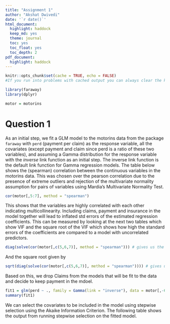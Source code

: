 ```yaml
---
title: "Assignment 1"
author: "Akshat Dwivedi"
date: '`r date()`'
html_document:
  highlight: haddock
  keep_md: yes
  theme: journal
  toc: yes
  toc_float: yes
  toc_depth: 2
pdf_document:
  highlight: haddock
---
```


```r
knitr::opts_chunk$set(cache = TRUE, echo = FALSE)
#If you run into problems with cached output you can always clear the knitr cache by removing the folder named with a _cache suffix within your document’s directory.
```

```r
library(faraway)
library(dplyr)

motor = motorins
```

# Question 1

As an initial step, we fit a GLM model to the motorins data from the package `faraway` with `perd` (payment per claim) as the response variable, all the covariates (except payment and claim since perd is a ratio of these two variables), and assuming a Gamma distribution for the response variable with the *inverse* link function as an initial step. The inverse link function is the default link function for Gamma regression models. The table below shows the (spearman) correlation between the continuous variables in the motorins data. This was chosen over the pearson correlation due to the presence of extreme outliers and rejection of the multivariate normality assumption for pairs of variables using Mardia's Multivariate Normality Test.

```r
cor(motor[,5:7], method = "spearman")
```

This shows that the variables are highly correlated with each other indicating multicollinearity. Including claims, payment and insurance in the model together will lead to inflated std errors of the estimated regression coefficients. This can be measured by looking at the next two tables which show VIF and the square root of the VIF which shows how high the standard errors of the coefficients are compared to a model with uncorrelated predictors. 

```r
diag(solve(cor(motor[,c(5,6,7)], method = "spearman"))) # gives us the VIF
```

And the square root given by

```r
sqrt(diag(solve(cor(motor[,c(5,6,7)], method = "spearman")))) # gives us the VIF
```

Based on this, we drop Claims from the models that will be fit to the data and decide to keep payment in the mdoel.

```r
fit1 = glm(perd ~ ., family = Gamma(link = "inverse"), data = motor[,-6])
summary(fit1)
```

We can select the covariates to be included in the model using stepwise selection using the Akaike Information Criterion. The following table shows the output from running stepwise selection on the fitted model.

```r

```

